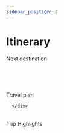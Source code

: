 ```yaml
---
sidebar_position: 3
---
```


# Itinerary


<div className="text-center" style={{ display: 'flex', justifyContent: 'center', alignItems: 'center', minHeight: '5vh' }}>
      <div>
        <Typography variant="h4" gutterBottom>
         Next destination
        </Typography>
        <br/><br/>
        <NextCity/>
      </div>
</div>
<div>

<br/><br/>

<div className="text-center" style={{ display: 'flex', justifyContent: 'center', alignItems: 'center', minHeight: '5vh' }}>
      <div>
        <Typography variant="h4" gutterBottom>
         Travel plan
        </Typography>
        <br/>
        
      </div>
</div>

<Home />

<br/>
<div className="text-center" style={{ display: 'flex', justifyContent: 'center', alignItems: 'center', minHeight: '5vh' }}>
      <div>
        <Typography variant="h4" gutterBottom>
         Trip Highlights
        </Typography>
        <ListAllCities />
      </div>
</div>

</div>
